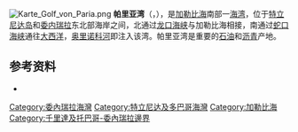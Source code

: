 {{NoteTA
|1=zh-cn:特立尼达;zh-hk:千里達;zh-tw:千里達;
|2=zh-cn:多巴哥;zh-hk:多巴哥;zh-tw:托巴哥;
|3=zh-cn:特立尼达和多巴哥;zh-hk:千里達及多巴哥;zh-tw:千里達及托巴哥;
}}
[[File:Karte_Golf_von_Paria.png|thumb]]
'''帕里亚湾'''（{{lang-en|'''Gulf of Paria'''}}，{{lang-es|'''Golfo de Paria'''}}），是[[加勒比海|加勒比海]]南部一[[海湾|海湾]]，位于[[特立尼达岛|特立尼达岛]]和[[委内瑞拉|委内瑞拉]]东北部海岸之间，北通过[[龙口海峡|龙口海峡]]与加勒比海相接，南通过[[蛇口海峡|蛇口海峡]]通往[[大西洋|大西洋]]，[[奥里诺科河|奥里诺科河]]即注入该湾。帕里亚湾是重要的[[石油|石油]]和[[沥青|沥青]]产地。

== 参考资料 ==
* {{cite book | author=[[Michael_Anthony_(author)|Anthony, Michael]] | title=Historical Dictionary of Trinidad and Tobago | publisher=Scarecrow Press, Inc.  Lanham, Md., and London | year=2001 |id=ISBN 0-8108-3173-2}}

{{DEFAULTSORT:Paria}}
[[Category:委內瑞拉海灣|Category:委內瑞拉海灣]]
[[Category:特立尼达及多巴哥海灣|Category:特立尼达及多巴哥海灣]]
[[Category:加勒比海|Category:加勒比海]]
[[Category:千里達及托巴哥-委內瑞拉邊界|Category:千里達及托巴哥-委內瑞拉邊界]]